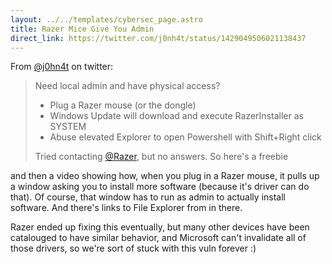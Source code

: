 ---
layout: ../../templates/cybersec_page.astro
title: Razer Mice Give You Admin
direct_link: https://twitter.com/j0nh4t/status/1429049506021138437
---

From [@j0hn4t](https://twitter.com/j0hn4t) on twitter:

> Need local admin and have physical access?
> - Plug a Razer mouse (or the dongle)
> - Windows Update will download and execute RazerInstaller as SYSTEM
> - Abuse elevated Explorer to open Powershell with Shift+Right click
> 
> Tried contacting [@Razer](https://twitter.com/Razer), but no answers. So here's a freebie

and then a video showing how, when you plug in a Razer mouse, it pulls up a window asking you to install more software (because it's driver can do that). Of course, that window has to run as admin to actually install software. And there's links to File Explorer from in there.

Razer ended up fixing this eventually, but many other devices have been catalouged to have similar behavior, and Microsoft can't invalidate all of those drivers, so we're sort of stuck with this vuln forever :)

